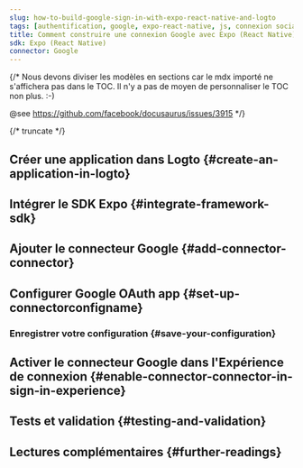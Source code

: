 ```yaml
---
slug: how-to-build-google-sign-in-with-expo-react-native-and-logto
tags: [authentification, google, expo-react-native, js, connexion sociale, connexion, login]
title: Comment construire une connexion Google avec Expo (React Native)
sdk: Expo (React Native)
connector: Google
---
```


{/*
  Nous devons diviser les modèles en sections car le mdx importé ne s'affichera pas dans le TOC.
  Il n'y a pas de moyen de personnaliser le TOC non plus. :-)

  @see https://github.com/facebook/docusaurus/issues/3915
*/}




{/* truncate */}

<Intro connector={connector} sdk="Expo (React Native)" link="https://expo.dev" />

## Créer une application dans Logto \{#create-an-application-in-logto}

<CreateApplication type="Native app" framework="Expo" />

## Intégrer le SDK Expo \{#integrate-framework-sdk}

<IntegrateSdk />

## Ajouter le connecteur Google \{#add-connector-connector}

<AddSocialConnector connector={connector} framework="Expo" />

## Configurer Google OAuth app \{#set-up-connectorconfigname}

<ConnectorGuide />

### Enregistrer votre configuration \{#save-your-configuration}

<SaveYourConfiguration connector={connector} />

## Activer le connecteur Google dans l'Expérience de connexion \{#enable-connector-connector-in-sign-in-experience}

<EnableSocialConnector connector={connector} />

## Tests et validation \{#testing-and-validation}

<TestingAndValidation connector={connector} sdk="Expo (React Native)" />

## Lectures complémentaires \{#further-readings}

<FurtherReadings />